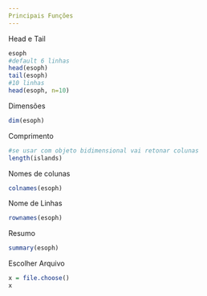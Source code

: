 ```yaml
---
Principais Funções
---
```

Head e Tail
```r
esoph
#default 6 linhas
head(esoph)
tail(esoph)
#10 linhas
head(esoph, n=10)
```
Dimensões
```r
dim(esoph)
```
Comprimento
```r
#se usar com objeto bidimensional vai retonar colunas
length(islands)
```
Nomes de colunas
```r
colnames(esoph)
```
Nome de Linhas
```r
rownames(esoph)
```
Resumo
```r
summary(esoph)
```
Escolher Arquivo
```r
x = file.choose()
x
```







